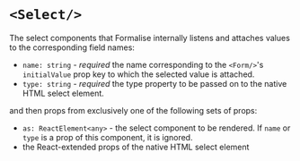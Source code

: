 # `<Select/>`

The select components that Formalise internally listens and attaches values to the corresponding field names:
- `name: string` - *required* the name corresponding to the `<Form/>`'s `initialValue` prop key to which the selected value is attached.
- `type: string` - *required* the type property to be passed on to the native HTML select element.

and then props from exclusively one of the following sets of props:

- `as: ReactElement<any>` - the select component to be rendered. If `name` or `type` is a prop of this component, it is ignored.
- the React-extended props of the native HTML select element
